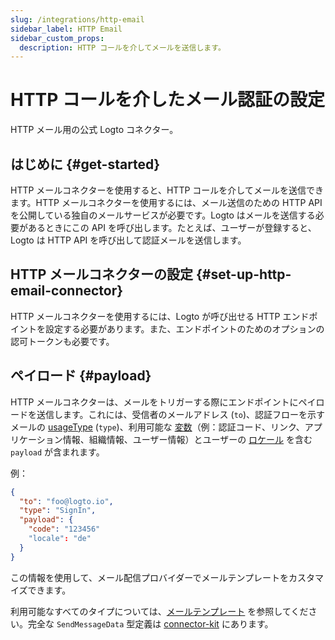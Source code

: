 ```yaml
---
slug: /integrations/http-email
sidebar_label: HTTP Email
sidebar_custom_props:
  description: HTTP コールを介してメールを送信します。
---
```



# HTTP コールを介したメール認証の設定

HTTP メール用の公式 Logto コネクター。

<GuideTip />

## はじめに \{#get-started}

HTTP メールコネクターを使用すると、HTTP コールを介してメールを送信できます。HTTP メールコネクターを使用するには、メール送信のための HTTP API を公開している独自のメールサービスが必要です。Logto はメールを送信する必要があるときにこの API を呼び出します。たとえば、ユーザーが登録すると、Logto は HTTP API を呼び出して認証メールを送信します。

## HTTP メールコネクターの設定 \{#set-up-http-email-connector}

HTTP メールコネクターを使用するには、Logto が呼び出せる HTTP エンドポイントを設定する必要があります。また、エンドポイントのためのオプションの認可トークンも必要です。

## ペイロード \{#payload}

HTTP メールコネクターは、メールをトリガーする際にエンドポイントにペイロードを送信します。これには、受信者のメールアドレス (`to`)、認証フローを示すメールの [usageType](/connectors/email-connectors/email-templates#email-template-types) (`type`)、利用可能な [変数](/connectors/email-connectors/email-templates#email-template-variables)（例：認証コード、リンク、アプリケーション情報、組織情報、ユーザー情報）とユーザーの [ロケール](/connectors/email-connectors/email-templates#email-template-localization) を含む `payload` が含まれます。

例：

```json
{
  "to": "foo@logto.io",
  "type": "SignIn",
  "payload": {
    "code": "123456"
    "locale": "de"
  }
}
```

この情報を使用して、メール配信プロバイダーでメールテンプレートをカスタマイズできます。

利用可能なすべてのタイプについては、[メールテンプレート](/connectors/email-connectors/email-templates#email-template-types) を参照してください。完全な `SendMessageData` 型定義は [connector-kit](https://github.com/logto-io/logto/tree/master/packages/toolkit/connector-kit/src/types/passwordless.ts) にあります。